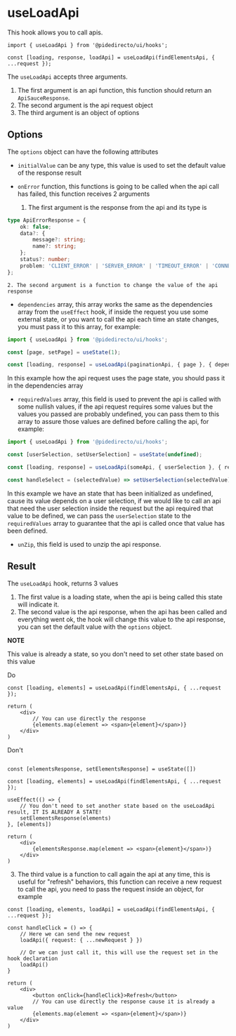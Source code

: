 

<Meta title='hooks/useLoadApi' />

# useLoadApi

This hook allows you to call apis.

```tsx
import { useLoadApi } from '@pidedirecto/ui/hooks';

const [loading, response, loadApi] = useLoadApi(findElementsApi, { ...request });
```

The `useLoadApi` accepts three arguments.

1. The first argument is an api function, this function should return an `ApiSauceResponse`.
2. The second argument is the api request object
3. The third argument is an object of options

## Options

The `options` object can have the following attributes

-   `initialValue` can be any type, this value is used to set the default value of the response result
-   `onError` function, this functions is going to be called when the api call has failed, this function receives 2 arguments

    1. The first argument is the response from the api and its type is

```ts
type ApiErrorResponse = {
    ok: false;
    data?: {
        message?: string;
        name?: string;
    };
    status?: number;
    problem: 'CLIENT_ERROR' | 'SERVER_ERROR' | 'TIMEOUT_ERROR' | 'CONNECTION_ERROR' | 'NETWORK_ERROR' | 'CANCEL_ERROR';
};
```

    2. The second argument is a function to change the value of the api response

-   `dependencies` array, this array works the same as the dependencies array from the `useEffect` hook, if inside the request
    you use some external state, or you want to call the api each time an state changes, you must pass it to this array, for example:

```ts
import { useLoadApi } from '@pidedirecto/ui/hooks';

const [page, setPage] = useState(1);

const [loading, response] = useLoadApi(paginationApi, { page }, { dependencies: [page] });
```

In this example how the api request uses the page state, you should pass it in the dependencies array

-   `requiredValues` array, this field is used to prevent the api is called with some nullish values, if the api request requires some values but
    the values you passed are probably undefined, you can pass them to this array to assure those values are defined before calling the api, for example:

```ts
import { useLoadApi } from '@pidedirecto/ui/hooks';

const [userSelection, setUserSelection] = useState(undefined);

const [loading, response] = useLoadApi(someApi, { userSelection }, { requiredValues: [userSelection], dependencies: [userSelection] });

const handleSelect = (selectedValue) => setUserSelection(selectedValue);
```

In this example we have an state that has been initialized as undefined, cause its value depends on a user selection, if we would like to call an api
that need the user selection inside the request but the api required that value to be defined, we can pass the `userSelection` state to the
`requiredValues` array to guarantee that the api is called once that value has been defined.

-   `unZip`, this field is used to unzip the api response.

## Result

The `useLoadApi` hook, returns 3 values

1. The first value is a loading state, when the api is being called this state will indicate it.
2. The second value is the api response, when the api has been called and everything went ok, the hook will change this value to the api response,
   you can set the default value with the `options` object.

**NOTE**

This value is already a state, so you don't need to set other state based on this value

Do

```tsx
const [loading, elements] = useLoadApi(findElementsApi, { ...request });

return (
    <div>
        // You can use directly the response
        {elements.map(element => <span>{element}</span>)}
    </div>
)
```

Don't

```tsx

const [elementsResponse, setElementsResponse] = useState([])

const [loading, elements] = useLoadApi(findElementsApi, { ...request });

useEffect(() => {
    // You don't need to set another state based on the useLoadApi result, IT IS ALREADY A STATE!
    setElementsResponse(elements)
}, [elements])

return (
    <div>
        {elementsResponse.map(element => <span>{element}</span>)}
    </div>
)
```

3. The third value is a function to call again the api at any time, this is useful for "refresh" behaviors, this function can receive a new request to call the api,
   you need to pass the request inside an object, for example

```tsx
const [loading, elements, loadApi] = useLoadApi(findElementsApi, { ...request });

const handleClick = () => {
    // Here we can send the new request
    loadApi({ request: { ...newRequest } })

    // Or we can just call it, this will use the request set in the hook declaration
    loadApi()
}

return (
    <div>
        <button onClick={handleClick}>Refresh</button>
        // You can use directly the response cause it is already a value
        {elements.map(element => <span>{element}</span>)}
    </div>
)
```
